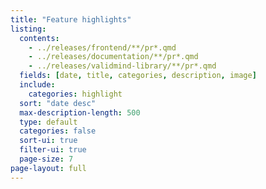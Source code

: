 ```yaml
---
title: "Feature highlights"
listing:
  contents:
    - ../releases/frontend/**/pr*.qmd
    - ../releases/documentation/**/pr*.qmd
    - ../releases/validmind-library/**/pr*.qmd
  fields: [date, title, categories, description, image]
  include:
    categories: highlight
  sort: "date desc"
  max-description-length: 500
  type: default
  categories: false
  sort-ui: true
  filter-ui: true
  page-size: 7
page-layout: full
---
```


```{=html}
<style>

// Pagination at the bottom of the page
.page-item.active .page-link {
  background-color: #de257e !important;
  border-color: #de257e !important;
  color: white !important;
}

li.page-item.active > a.page-link {
  background-color: #de257e !important;
  border-color: #de257e !important;
  color: white !important;
}

.page-item.active .page-link:hover {
  background-color: #f78ab2 !important; /* 50% lighter */
  border-color: #f78ab2 !important;
  color: #333 !important; /* contrast text */
}

.toc-actions {
  display: none !important;
}
</style>
```
